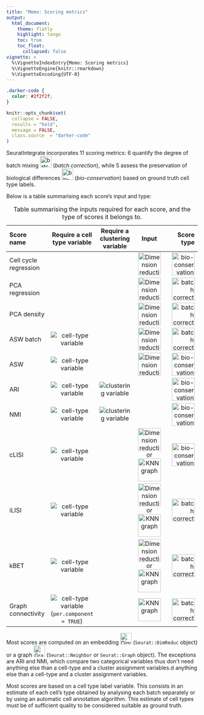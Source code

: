 ```yaml
---
title: "Memo: Scoring metrics"
output:
  html_document:
    theme: flatly
    highlight: tango
    toc: true
    toc_float:
      collapsed: false
vignette: >
  %\VignetteIndexEntry{Memo: Scoring metrics}
  %\VignetteEngine{knitr::rmarkdown}
  %\VignetteEncoding{UTF-8}
---
```


```css
.darker-code {
  color: #2f2f2f;
}
```

```r
knitr::opts_chunk$set(
  collapse = FALSE,
  results = "hold",
  message = FALSE,
  class.source  = "darker-code"
)
```

SeuratIntegrate incorporates 11 scoring metrics: 6 quantify the degree of batch
mixing ![batch correction](img/batch_correction.svg "batch correction"){width="30"}
(*batch correction*), while 5 assess the preservation of biological differences
![bio-conservation](img/bio_conservation.svg "bio-conservation"){width="30"}
(*bio-conservation*) based on ground truth cell type labels.

Below is a table summarising each score's input and type:

| Score name | Require a cell type variable | Require a clustering variable | Input | Score type |
|:--------------|:-------------:|:-------------:|:-------------:|--------------:|
| Cell cycle regression |  |  | ![Dimension reduction](img/embedding.svg "Dimension reduction"){width="60"} | ![bio-conservation](img/bio_conservation.svg "bio-conservation"){width="60"} |
| PCA regression |  |  | ![Dimension reduction](img/embedding.svg "Dimension reduction"){width="60"} | ![batch correction](img/batch_correction.svg "batch correction"){width="60"} |
| PCA density |  |  | ![Dimension reduction](img/embedding.svg "Dimension reduction"){width="60"} | ![batch correction](img/batch_correction.svg "batch correction"){width="60"} |
| ASW batch | ![cell-type variable](img/cell_type.svg "cell-type variable") |  | ![Dimension reduction](img/embedding.svg "Dimension reduction"){width="60"} | ![batch correction](img/batch_correction.svg "batch correction"){width="60"} |
| ASW | ![cell-type variable](img/cell_type.svg "cell-type variable") |  | ![Dimension reduction](img/embedding.svg "Dimension reduction"){width="60"} | ![bio-conservation](img/bio_conservation.svg "bio-conservation"){width="60"} |
| ARI | ![cell-type variable](img/cell_type.svg "cell-type variable") | ![clustering variable](img/cell_cluster.svg "clustering variable") |  | ![bio-conservation](img/bio_conservation.svg "bio-conservation"){width="60"} |
| NMI | ![cell-type variable](img/cell_type.svg "cell-type variable") | ![clustering variable](img/cell_cluster.svg "clustering variable") |  | ![bio-conservation](img/bio_conservation.svg "bio-conservation"){width="60"} |
| cLISI | ![cell-type variable](img/cell_type.svg "cell-type variable") |  | ![Dimension reduction](img/embedding.svg "Dimension reduction"){width="60"} or ![KNN graph](img/network.svg "KNN graph"){width="60"} | ![bio-conservation](img/bio_conservation.svg "bio-conservation"){width="60"} |
| iLISI | ![cell-type variable](img/cell_type.svg "cell-type variable") |  | ![Dimension reduction](img/embedding.svg "Dimension reduction"){width="60"} or ![KNN graph](img/network.svg "KNN graph"){width="60"} | ![batch correction](img/batch_correction.svg "batch correction"){width="60"} |
| kBET | ![cell-type variable](img/cell_type.svg "cell-type variable") |  | ![Dimension reduction](img/embedding.svg "Dimension reduction"){width="60"} or ![KNN graph](img/network.svg "KNN graph"){width="60"} | ![batch correction](img/batch_correction.svg "batch correction"){width="60"} |
| Graph connectivity | ![cell-type variable](img/cell_type.svg "cell-type variable") (`per.component = TRUE`) |  | ![KNN graph](img/network.svg "KNN graph"){width="60"} | ![batch correction](img/batch_correction.svg "batch correction"){width="60"} |

: Table summarising the inputs required for each score, and the type of scores
it belongs to.

Most scores are computed on an embedding
![DimReduc object](img/embedding.svg "DimReduc object"){width="30"}
(`Seurat::DimReduc` object) or a graph
![Graph or Neighbor object](img/network.svg "Graph or Neighbor object"){width="30"}
(`Seurat::Neighbor` or `Seurat::Graph` object). The exceptions are ARI and NMI,
which compare two categorical variables thus don't need anything else than a
cell-type and a cluster assignment variables.d anything else than a cell-type and a
cluster assignment variables.

Most scores are based on a cell type label variable. This consists in an
estimate of each cell's type obtained by analysing each batch separately or by
using an automatic cell annotation algorithm. This estimate of cell types must
be of sufficient quality to be considered suitable as ground truth.
